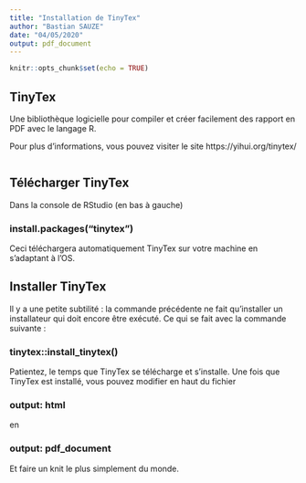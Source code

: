 ```yaml
---
title: "Installation de TinyTex"
author: "Bastian SAUZE"
date: "04/05/2020"
output: pdf_document
---
```


```r
knitr::opts_chunk$set(echo = TRUE)
```

## TinyTex

Une bibliothèque logicielle pour compiler et créer facilement des rapport en PDF avec le langage R.

Pour plus d'informations, vous pouvez visiter le site https://yihui.org/tinytex/



```r

```

## Télécharger TinyTex

Dans la console de RStudio (en bas à gauche)

### install.packages("tinytex")

Ceci téléchargera automatiquement TinyTex sur votre machine en s'adaptant à l'OS.

## Installer TinyTex

Il y a une petite subtilité : la commande précédente ne fait qu'installer un installateur qui doit encore être exécuté. Ce qui se fait avec la commande suivante :

### tinytex::install_tinytex()

Patientez, le temps que TinyTex se télécharge et s'installe.
Une fois que TinyTex est installé, vous pouvez modifier en haut du fichier

### output: html

en

### output: pdf_document

Et faire un knit le plus simplement du monde.
